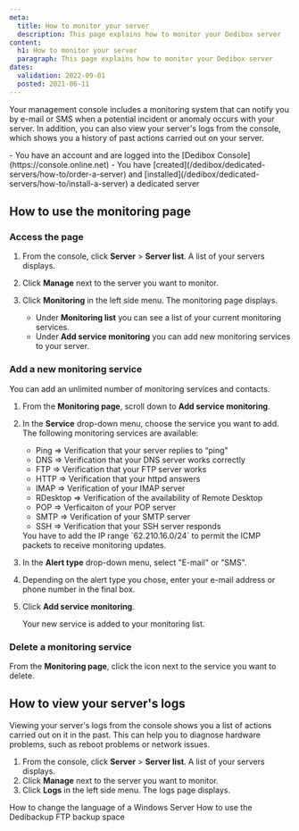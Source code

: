 ```yaml
---
meta:
  title: How to monitor your server
  description: This page explains how to monitor your Dedibox server
content:
  h1: How to monitor your server
  paragraph: This page explains how to monitor your Dedibox server
dates:
  validation: 2022-09-01
  posted: 2021-06-11
---
```


Your management console includes a monitoring system that can notify you by e-mail or SMS when a potential incident or anomaly occurs with your server. In addition, you can also view your server's logs from the console, which shows you a history of past actions carried out on your server.

<Message type="requirement">
  - You have an account and are logged into the [Dedibox Console](https://console.online.net)
  - You have [created](/dedibox/dedicated-servers/how-to/order-a-server) and [installed](/dedibox/dedicated-servers/how-to/install-a-server) a dedicated server
</Message>

## How to use the monitoring page

### Access the page

1. From the console, click **Server** > **Server list**. A list of your servers displays.
2. Click **Manage** next to the server you want to monitor.
3. Click **Monitoring** in the left side menu. The monitoring page displays.
    - Under **Monitoring list** you can see a list of your current monitoring services.
    - Under **Add service monitoring** you can add new monitoring services to your server.
  
    <Lightbox src="scaleway-dedibox-monitoring.webp" alt="" />

### Add a new monitoring service

You can add an unlimited number of monitoring services and contacts.

1. From the **Monitoring page**, scroll down to **Add service monitoring**.
2. In the **Service** drop-down menu, choose the service you want to add. The following monitoring services are available:
    - Ping ⇒ Verification that your server replies to “ping”
    - DNS ⇒ Verification that your DNS server works correctly
    - FTP ⇒ Verification that your FTP server works
    - HTTP ⇒ Verification that your httpd answers
    - IMAP ⇒ Verification of your IMAP server
    - RDesktop ⇒ Verification of the availability of Remote Desktop
    - POP ⇒ Verficaiton of your POP server
    - SMTP ⇒ Verification of your SMTP server
    - SSH ⇒ Verification that your SSH server responds

    <Message type="note">
      You have to add the IP range `62.210.16.0/24` to permit the ICMP packets to receive monitoring updates. 
    </Message>
3. In the **Alert type** drop-down menu, select "E-mail" or "SMS".
4. Depending on the alert type you chose, enter your e-mail address or phone number in the final box.
5. Click **Add service monitoring**. 

    Your new service is added to your monitoring list.

### Delete a monitoring service 

From the **Monitoring page**, click the <Icon name ="delete" /> icon next to the service you want to delete.

## How to view your server's logs

Viewing your server's logs from the console shows you a list of actions carried out on it in the past. This can help you to diagnose hardware problems, such as reboot problems or network issues.

1. From the console, click **Server** > **Server list**. A list of your servers displays.
2. Click **Manage** next to the server you want to monitor.
3. Click **Logs** in the left side menu. The logs page displays.
    <Lightbox src="scaleway-dedibox-logs.webp" alt="" />


<Navigation title="See Also">
  <PreviousButton to="/dedibox/dedicated-servers/how-to/change-win-server-language/">How to change the language of a Windows Server</PreviousButton>
  <NextButton to="/dedibox/dedicated-servers/how-to/use-dedibackup-ftp-backup/">How to use the Dedibackup FTP backup space</NextButton>
</Navigation>
